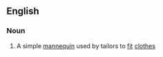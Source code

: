 ==English==

===Noun===
{{en-noun|sg=[[tailor]]'s [[dummy]]|tailor's dummies}}

# A simple [[mannequin]] used by tailors to [[fit]] [[clothes]]